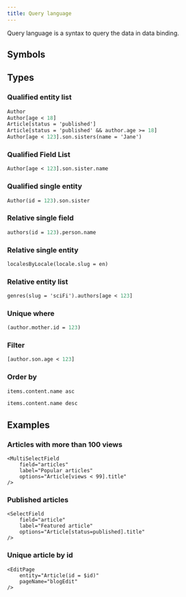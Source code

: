 ```yaml
---
title: Query language
---
```



Query language is a syntax to query the data in data binding.

## Symbols

<PropsTable firstColumnHeading="Symbols">
    <SharedProps.equals />
    <SharedProps.notEquals />
    <SharedProps.greaterThan />
    <SharedProps.lessThan />
    <SharedProps.greaterThanOrEquals />
    <SharedProps.lessThanOrEquals />
    <SharedProps.asc />
    <SharedProps.desc />
</PropsTable>

## Types

### Qualified entity list
```graphql
Author
Author[age < 18]
Article[status = 'published']
Article[status = 'published' && author.age >= 18]
Author[age < 123].son.sisters(name = 'Jane')
```

### Qualified Field List
```graphql
Author[age < 123].son.sister.name
```

### Qualified single entity
```graphql
Author(id = 123).son.sister
```

### Relative single field
```graphql
authors(id = 123).person.name
```

### Relative single entity
```graphql
localesByLocale(locale.slug = en)
```

### Relative entity list
```graphql
genres(slug = 'sciFi').authors[age < 123]
```

### Unique where
```graphql
(author.mother.id = 123)
```

### Filter
```graphql
[author.son.age < 123]
```

### Order by
```graphql
items.content.name asc
```

```graphql
items.content.name desc
```

## Examples

### Articles with more than 100 views
```tsx
<MultiSelectField 
    field="articles"
    label="Popular articles"
    options="Article[views < 99].title"
/>
```

### Published articles
```tsx
<SelectField
    field="article"
    label="Featured article"
    options="Article[status=published].title"
/>
```

### Unique article by id
```tsx
<EditPage
    entity="Article(id = $id)"
    pageName="blogEdit"
/>
```
